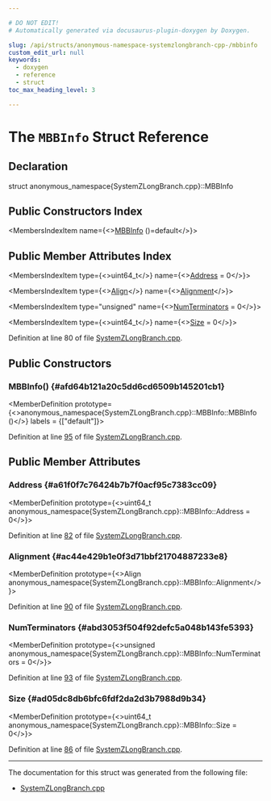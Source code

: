 ```yaml
---

# DO NOT EDIT!
# Automatically generated via docusaurus-plugin-doxygen by Doxygen.

slug: /api/structs/anonymous-namespace-systemzlongbranch-cpp-/mbbinfo
custom_edit_url: null
keywords:
  - doxygen
  - reference
  - struct
toc_max_heading_level: 3

---
```





# The `MBBInfo` Struct Reference

<DoxygenPage pluginConfig={pluginConfig}>



## Declaration

<CodeBlock>struct anonymous_namespace{SystemZLongBranch.cpp}::MBBInfo</CodeBlock>

## Public Constructors Index

<MembersIndex>

<MembersIndexItem
  name={<><a href="#afd64b121a20c5dd6cd6509b145201cb1">MBBInfo</a> ()=default</>}>
</MembersIndexItem>

</MembersIndex>

## Public Member Attributes Index

<MembersIndex>

<MembersIndexItem
  type={<>uint64&#95;t</>}
  name={<><a href="#a61f0f7c76424b7b7f0acf95c7383cc09">Address</a> = 0</>}>
</MembersIndexItem>

<MembersIndexItem
  type={<><a href="/docs/api/structs/llvm/align">Align</a></>}
  name={<><a href="#ac44e429b1e0f3d71bbf21704887233e8">Alignment</a></>}>
</MembersIndexItem>

<MembersIndexItem
  type="unsigned"
  name={<><a href="#abd3053f504f92defc5a048b143fe5393">NumTerminators</a> = 0</>}>
</MembersIndexItem>

<MembersIndexItem
  type={<>uint64&#95;t</>}
  name={<><a href="#ad05dc8db6bfc6fdf2da2d3b7988d9b34">Size</a> = 0</>}>
</MembersIndexItem>

</MembersIndex>


Definition at line 80 of file <a href="/docs/api/files/lib/lib/target/lib/target/systemz/systemzlongbranch-cpp">SystemZLongBranch.cpp</a>.

<SectionDefinition>

## Public Constructors

### MBBInfo() {#afd64b121a20c5dd6cd6509b145201cb1}

<MemberDefinition
  prototype={<>anonymous&#95;namespace&#123;SystemZLongBranch.cpp&#125;::MBBInfo::MBBInfo ()</>}
  labels = {["default"]}>

Definition at line <a href="/docs/api/files/lib/lib/target/lib/target/systemz/systemzlongbranch-cpp/#l00095">95</a> of file <a href="/docs/api/files/lib/lib/target/lib/target/systemz/systemzlongbranch-cpp">SystemZLongBranch.cpp</a>.
</MemberDefinition>

</SectionDefinition>

<SectionDefinition>

## Public Member Attributes

### Address {#a61f0f7c76424b7b7f0acf95c7383cc09}

<MemberDefinition
  prototype={<>uint64&#95;t anonymous&#95;namespace&#123;SystemZLongBranch.cpp&#125;::MBBInfo::Address = 0</>}>

Definition at line <a href="/docs/api/files/lib/lib/target/lib/target/systemz/systemzlongbranch-cpp/#l00082">82</a> of file <a href="/docs/api/files/lib/lib/target/lib/target/systemz/systemzlongbranch-cpp">SystemZLongBranch.cpp</a>.
</MemberDefinition>

### Alignment {#ac44e429b1e0f3d71bbf21704887233e8}

<MemberDefinition
  prototype={<>Align anonymous&#95;namespace&#123;SystemZLongBranch.cpp&#125;::MBBInfo::Alignment</>}>

Definition at line <a href="/docs/api/files/lib/lib/target/lib/target/systemz/systemzlongbranch-cpp/#l00090">90</a> of file <a href="/docs/api/files/lib/lib/target/lib/target/systemz/systemzlongbranch-cpp">SystemZLongBranch.cpp</a>.
</MemberDefinition>

### NumTerminators {#abd3053f504f92defc5a048b143fe5393}

<MemberDefinition
  prototype={<>unsigned anonymous&#95;namespace&#123;SystemZLongBranch.cpp&#125;::MBBInfo::NumTerminators = 0</>}>

Definition at line <a href="/docs/api/files/lib/lib/target/lib/target/systemz/systemzlongbranch-cpp/#l00093">93</a> of file <a href="/docs/api/files/lib/lib/target/lib/target/systemz/systemzlongbranch-cpp">SystemZLongBranch.cpp</a>.
</MemberDefinition>

### Size {#ad05dc8db6bfc6fdf2da2d3b7988d9b34}

<MemberDefinition
  prototype={<>uint64&#95;t anonymous&#95;namespace&#123;SystemZLongBranch.cpp&#125;::MBBInfo::Size = 0</>}>

Definition at line <a href="/docs/api/files/lib/lib/target/lib/target/systemz/systemzlongbranch-cpp/#l00086">86</a> of file <a href="/docs/api/files/lib/lib/target/lib/target/systemz/systemzlongbranch-cpp">SystemZLongBranch.cpp</a>.
</MemberDefinition>

</SectionDefinition>

<hr/>

The documentation for this struct was generated from the following file:

<ul>
<li><a href="/docs/api/files/lib/lib/target/lib/target/systemz/systemzlongbranch-cpp">SystemZLongBranch.cpp</a></li>
</ul>

</DoxygenPage>
